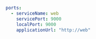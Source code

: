 ```yaml
ports:
  - serviceName: web
    servicePort: 9000
    localPort: 9000
    applicationUrl: "http://web"
```    
